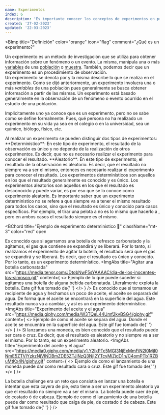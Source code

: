 ```yaml
---
name: Experimentos
index: 6
description: 'Es importante conocer los conceptos de experimentos en probabilidad porque nos permiten entender mejor el comportamiento de eventos aleatorios y tomar decisiones informadas basadas en probabilidades. Por ejemplo, en el mundo de las finanzas, la probabilidad es una herramienta clave para el análisis de riesgo y la toma de decisiones de inversión.'
created: '27-02-2023'
updated: '22-03-2023'
---
```


<BImp
  title="Definición"
  color="orange"
  icon="flag"
  comment="¿Qué es un experimento?"
>
  Un experimento es un método de investigación que se utiliza para obtener
  información sobre un fenómeno o un evento. La misma, manipula una o más
  [variables](/matters/Estadistica/ProbabilidadEst/ConceptosGenerales/variables_datos)
  de una
  [población](/matters/Estadistica/ProbabilidadEst/ConceptosGenerales/poblacion)
  o
  [muestra](/matters/Estadistica/ProbabilidadEst/ConceptosGenerales/muestras).
  También, podemos decir que un experimento es un procedimiento de observación.\
  Un experimento se denota por <Ltx txt="\mathcal{E}" /> y la misma describe lo
  que se realiza en el experimento.
</BImp>
<BComment type="warn">
  Como se dijó anteriormente, un experimento involucra una o más _variables_ de
  una población pues generalmente se busca obtener información a partir de las
  mismas.
</BComment>
<BComment type="note">
  Un experimento está basado generalmente en la observación de un fenómeno o
  evento ocurrido en el estudio de una población.
</BComment>

Implicitamente uno ya conoce que es un experimento, pero no se sabe como se
define formalmente. Pues, qué persona no ha realizado un experimento en su vida
ya sea en el colegio o en la universidad, sea un químico, biólogo, físico, etc.

<BImp title="Tipos de experimentos" color="purple" icon="at" id='#types_exp'>
  Al realizar un experimento se pueden distinguir dos tipos de experimentos:
  <Balph>
    **Determinístico**: En este tipo de experimento, el resultado de la
    observación es único y no depende de la realización de otros experimentos.
    Es decir, que no es necesario realizar el experimento para conocer el
    resultado.
  </Balph>
  <Balph>
    **Aleatorio**: En este tipo de experimento, el resultado de la observación
    es aleatorio. Es decir, que el resultado no siempre va a ser el mismo,
    entonces es necesario realizar el experimento para conocer el resultado.
  </Balph>
</BImp>

<BComment type="note">
  Los experimentos determinísticos son aquellos en los que el resultado
  generalmente es conocido y es único.
</BComment>
<BComment type="note">
  Los experimentos aleatorios son aquellos en los que el resultado es
  desconocido y puede variar, es por eso que se lo conoce como experimento
  aleatorio.
</BComment>
<BComment type="warn">
  Es importante saber que un experimento deterministico no se refere a que
  siempre va a tener el mismo resultado para todos los casos, sino que el
  resultado es único y conocido para casos específicos. Por ejemplo, el tirar
  una pelota a <Ltx txt="10[m]" /> no es lo mismo que hacerlo a
  <Ltx txt="20[m]" />, pero en ambos casos el resultado siempre es el mismo.
</BComment>

<BChord
  title="Ejemplo de experimento deterministico 🥤"
  className="mt-3"
  color="red"
  open
>
  Es conocido que si agarramos una botella de refresco carbonatado y la
  agitamos, el gas que contiene se expandirá y se liberará. Por lo tanto, si
  realizamos el experimento de agitar la botella, el resultado será que el gas
  se expandirá y se liberará. Es decir, que el resultado es único y conocido.
  Por lo tanto, es un experimento determinístico.
  <ImgAbs
    title="Agitar una botella carbonatada"
    src="https://media.tenor.com/JDtobNwF5sYAAAAC/dia-de-los-inocentes-los-simpson.gif"
    content={
      <>
        Ejemplo de lo que puede suceder si agitamos una botella de alguna bebida
        carbonatada. Literalmente explota la botella. Este gif fue tomado de{' '}
        <Lnk
          url="https://tenor.com/es-419/view/dia-de-los-inocentes-los-simpson-explosion-cerveza-broma-gif-10367826"
          txt="Tenor"
          style="link-primary"
        />
      </>
    }
  />
</BChord>
<BChord title="Un resultado separador 🧈" color="yellow">
  Es conocido que si tomamos un recipiente de agua y hechamos un poco de aceite,
  el aceite se separará del agua. De forma que el aceite se encontrará en la
  superficie del agua. Este resultado nunca va a cambiar, y así es un
  experimento determinístico.
  <ImgAbs
    title="Experimento del aceite y el agua"
    src="https://media.giphy.com/media/W3TQeL44Umf2kvBSG4/giphy.gif"
    content={
      <>
        Ejemplo de como el aceite se separa del agua. Donde el aceite se
        encuentra en la superficie del agua. Este gif fue tomado de{' '}
        <Lnk
          url="https://media.giphy.com/media/W3TQeL44Umf2kvBSG4/giphy.gif"
          txt="Giphy"
          style="link-primary"
        />
      </>
    }
  />
</BChord>
<BChord title="Cara ó cruz 💬">
  Si lanzamos una moneda, es bien conocido que el resultado puede ser cara o
  cruz. Es decir, que el resultado es aleatorio y no siempre va a ser el mismo.
  Por lo tanto, es un experimento aleatorio.
  <ImgAbs
    title="Experimento del aceite y el agua"
    src="https://media0.giphy.com/media/v1.Y2lkPTc5MGI3NjExMmFiN2I0MjI0NmE5ZTVlYzkzNjVlNDBmZDE5ZTJlNzQ3NjI2YTcyMiZjdD1n/C4omPTb1RZBuMtKx4N/giphy.gif"
    content={
      <>
        Ejemplo de como el lanzamiento de una moneda puede dar como resultado
        cara o cruz. Este gif fue tomado de{' '}
        <Lnk
          url="https://giphy.com/gifs/CrazyDetectors-choose-decide-kopf-oder-zahl-C4omPTb1RZBuMtKx4N"
          txt="Giphy"
          style="link-primary"
        />
      </>
    }
  />
</BChord>

<BChord title="Botella Challenge 🍼" color="blue">
  La botella challenge era un reto que consistia en lanzar una botella e
  intentar que esta cayera de pie, esto tiene a ser un experimento aleatorio ya
  que el resultado no siempre va a ser el mismo. La botella puede caer de pie,
  de costado ó de cabeza.
  <ImgAbs
    title="Experimento del aceite y el agua"
    src="https://i0.wp.com/media.giphy.com/media/q1GK2wQWzgf5u/giphy.gif?w=620&ssl=1"
    content={
      <>
        Ejemplo de como el lanzamiento de una botella puede dar como resultado
        que caiga de pie, de costado ó de cabeza. Este gif fue tomado de{' '}
        <Lnk
          url="https://interactiva.uvic.cat/bloc/2019/04/03/bottleflipchallenge/"
          txt="Interactiva"
          style="link-primary"
        />
      </>
    }
  />
</BChord>
